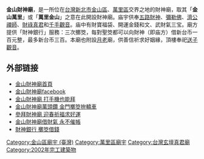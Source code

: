 
'''金山財神廟'''，是一所位在[[台灣|台灣]][[新北市|新北市]][[金山區_(新北市)|金山區]]、[[萬里區|萬里區]]交界之地的財神廟，取其「'''金山萬里'''」或「'''萬里金山'''」之意在此開設財神廟。庙宇供奉[[五路財神|五路財神]]、[[彌勒佛|彌勒佛]]、[[濟公禪師|濟公禪師]]、[[財祿真君|財祿真君]]和[[千手千眼觀世音菩薩|千手觀音]]。庙中有財寶福袋、開運金錢和文、武財氣三宝。廟方提供「財神銀行」服務：三次擲筊，每對聖筊都可以向財神（即庙方）借新台币一百元整，最多新台币三百。本廟也附設[[月老|月老]]廟，供善信祈求好姻緣，頂樓奉祀[[送子觀音|送子觀音]]。

== 外部链接 ==
*[http://www.mammon.tw 金山財神廟首頁] {{Wayback|url=http://www.mammon.tw/ |date=20210421165253 }}
*[https://www.facebook.com/taiwan.Mammon 金山財神廟facebook] {{Wayback|url=https://www.facebook.com/taiwan.Mammon |date=20190701035908 }}
*[http://www.libertytimes.com.tw/2010/new/nov/2/today-north11.htm 金山財神廟 打手機也能拜] {{Wayback|url=http://www.libertytimes.com.tw/2010/new/nov/2/today-north11.htm |date=20131020072618 }}
*[http://beta.ctv.com.tw/opencms/data/news/news_2/news_2_9/news_5534.html 金山財神廟萬頭鑽 金門擲筊拚轎車]{{dead link|date=2018年4月 |bot=InternetArchiveBot |fix-attempted=yes }}
*[http://www.appledaily.com.tw/appledaily/article/supplement/20100221/32311039 參拜財神廟 迎春祈福求好運] {{Wayback|url=http://www.appledaily.com.tw/appledaily/article/supplement/20100221/32311039 |date=20160312014641 }}
*[http://www.libertytimes.com.tw/2008/new/feb/24/today-so7-3.htm 金山財神廟借財氣 永不催帳] {{Wayback|url=http://www.libertytimes.com.tw/2008/new/feb/24/today-so7-3.htm |date=20110214092118 }}
*[http://www.libertytimes.com.tw/2008/new/feb/24/today-so7-4.htm 財神銀行 擲筊借錢] {{Wayback|url=http://www.libertytimes.com.tw/2008/new/feb/24/today-so7-4.htm |date=20110215160325 }}

{{stub}}
[[Category:金山區廟宇_(臺灣)|Category:金山區廟宇 (臺灣)]]
[[Category:萬里區廟宇|Category:萬里區廟宇]]
[[Category:台灣玄壇真君廟|Category:台灣玄壇真君廟]]
[[Category:2002年完工建築物|Category:2002年完工建築物]]